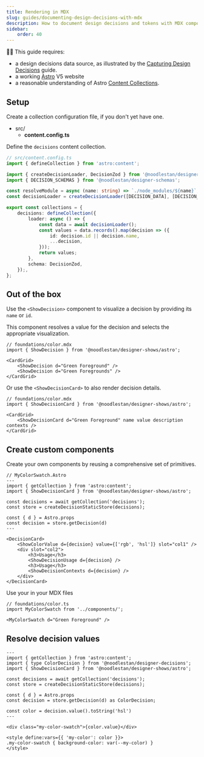 ```yaml
---
title: Rendering in MDX
slug: guides/documenting-design-decisions-with-mdx
description: How to document design decisions and tokens with MDX components
sidebar:
    order: 40
---
```



🚧🚧 This guide requires:

-   a design decisions data source, as illustrated by
    the [Capturing Design Decisions](/guides/capturing-design-decisions-in-data) guide.
-   a working [Astro](https://docs.astro.build/en/getting-started/) V5 website
-   a reasonable understanding of
    Astro [Content Collections](https://docs.astro.build/en/guides/content-collections/).

## Setup

Create a collection configuration file, if you don't yet have one.

<FileTree>

-   src/
    -   **content.config.ts**

</FileTree>

Define the `decisions` content collection.

```ts
// src/content.config.ts
import { defineCollection } from 'astro:content';

import { createDecisionLoader, DecisionZod } from '@noodlestan/designer-decisions';
import { DECISION_SCHEMAS } from '@noodlestan/designer-schemas';

const resolveModule = async (name: string) => `./node_modules/${name}`;
const decisionLoader = createDecisionLoader([DECISION_DATA], [DECISION_SCHEMAS], resolveModule);

export const collections = {
    decisions: defineCollection({
        loader: async () => {
            const data = await decisionLoader();
            const values = data.records().map(decision => ({
                id: decision.id || decision.name,
                ...decision,
            }));
            return values;
        },
        schema: DecisionZod,
    });,
};
```

## Out of the box

Use the `<ShowDecision>` component to visualize a decision by providing its `name` or `id`.

This component resolves a value for the decision and selects the appropriate visualization.

```mdx
// foundations/color.mdx
import { ShowDecision } from '@noodlestan/designer-shows/astro';

<CardGrid>
    <ShowDecision d="Green Foreground" />
    <ShowDecision d="Green Foregrounds" />
</CardGrid>
```

<CardGrid>
    <ShowDecision d="Green Foreground" />
    <ShowDecision d="Green Foregrounds" />
</CardGrid>

Or use the `<ShowDecisionCard>` to also render decision details.

```mdx
// foundations/color.mdx
import { ShowDecisionCard } from '@noodlestan/designer-shows/astro';

<CardGrid>
    <ShowDecisionCard d="Green Foreground" name value description contexts />
</CardGrid>
```

<ShowDecisionCard d="Green Foreground" name value description contexts />

<LinkCard title="Reference / Components" href="" icon="open-book" />

## Create custom components

Create your own components by reusing a comprehensive set of primitives.

```astro
// MyColorSwatch.Astro
---
import { getCollection } from 'astro:content';
import { ShowDecisionCard } from '@noodlestan/designer-shows/astro';

const decisions = await getCollection('decisions');
const store = createDecisionStaticStore(decisions);

const { d } = Astro.props
const decision = store.getDecision(d)
---

<DecisionCard>
    <ShowColorValue d={decision} value={['rgb', 'hsl']} slot="col1" />
    <div slot="col2">
        <h3>Usage</h3>
        <ShowDecisionUsage d={decision} />
        <h3>Usage</h3>
        <ShowDecisionContexts d={decision} />
    </div>
</DecisionCard>
```

Use your in your MDX files

```mdx
// foundations/color.ts
import MyColorSwatch from '../components/';

<MyColorSwatch d="Green Foreground" />
```

## Resolve decision values

```astro
---
import { getCollection } from 'astro:content';
import { type ColorDecision } from '@noodlestan/designer-decisions';
import { ShowDecisionCard } from '@noodlestan/designer-shows/astro';

const decisions = await getCollection('decisions');
const store = createDecisionStaticStore(decisions);

const { d } = Astro.props
const decision = store.getDecision(d) as ColorDecision;

const color = decision.value().toString('hsl')
---

<div class="my-color-swatch">{color.value}</div>

<style define:vars={{ 'my-color': color }}>
.my-color-swatch { background-color: var(--my-color) }
</style>
```
